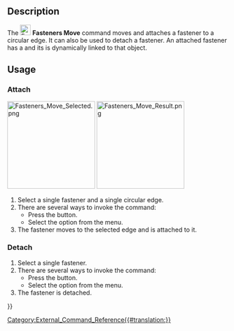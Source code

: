 <languages/>
<translate>

<!--T:1-->
{{Docnav
|[[Fasteners_Flip|Flip]]
|[[Fasteners_Simplify|Simplify]]
|[[Fasteners_Workbench|Fasteners]]
|IconL=Fasteners_Flip.svg
|IconR=Fasteners_Simplify.svg
|IconC=Fasteners_workbench_icon.svg
}}

<!--T:2-->
{{GuiCommand
|Name=Fasteners Move
|MenuLocation=Fasteners → Move fastener
|Workbenches=[[Fasteners_Workbench|Fasteners]]
}}

==Description== <!--T:3--> 

<!--T:4-->
The [[Image:Fasteners_Move.svg|24px]] '''Fasteners Move''' command moves and attaches a fastener to a circular edge. It can also be used to detach a fastener. An attached fastener has a {{PropertyData|Base Object}} and its {{PropertyData|Placement}} is dynamically linked to that object.

==Usage== <!--T:5--> 

===Attach=== <!--T:6-->

</translate>
[[Image:Fasteners_Move_Selected.png|200px]] [[Image:Fasteners_Move_Result.png|200px]]
<translate>
<!--T:7-->
{{Caption|On the left a fastener and a circular edge are selected. On the right the fastener has been moved and attached to the selected edge.}}

<!--T:8-->
# Select a single fastener and a single circular edge.
# There are several ways to invoke the command:
#* Press the {{Button|[[Image:Fasteners_Move.svg|16px]] [[Fasteners_Move|Move fastener]]}} button.
#* Select the {{MenuCommand|Fasteners → [[Image:Fasteners_Move.svg|16px]] Move fastener}} option from the menu.
# The fastener moves to the selected edge and is attached to it.

===Detach=== <!--T:9-->

<!--T:10-->
# Select a single fastener.
# There are several ways to invoke the command:
#* Press the {{Button|[[Image:Fasteners_Move.svg|16px]] [[Fasteners_Move|Move fastener]]}} button.
#* Select the {{MenuCommand|Fasteners → [[Image:Fasteners_Move.svg|16px]] Move fastener}} option from the menu.
# The fastener is detached.


<!--T:11-->
{{Docnav
|[[Fasteners_Flip|Flip]]
|[[Fasteners_Simplify|Simplify]]
|[[Fasteners_Workbench|Fasteners]]
|IconL=Fasteners_Flip.svg
|IconR=Fasteners_Simplify.svg
|IconC=Fasteners_workbench_icon.svg
}}

</translate>
[[Category:External_Command_Reference{{#translation:}}]]
{{Fasteners_Tools_navi{{#translation:}}}}